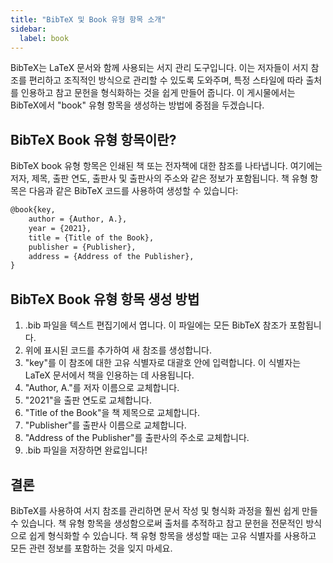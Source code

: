 ```yaml
---
title: "BibTeX 및 Book 유형 항목 소개"
sidebar:
  label: book
---
```



BibTeX는 LaTeX 문서와 함께 사용되는 서지 관리 도구입니다. 이는 저자들이 서지 참조를 편리하고 조직적인 방식으로 관리할 수 있도록 도와주며, 특정 스타일에 따라 출처를 인용하고 참고 문헌을 형식화하는 것을 쉽게 만들어 줍니다. 이 게시물에서는 BibTeX에서 "book" 유형 항목을 생성하는 방법에 중점을 두겠습니다.

<CiteDrive/>

## BibTeX Book 유형 항목이란?

BibTeX book 유형 항목은 인쇄된 책 또는 전자책에 대한 참조를 나타냅니다. 여기에는 저자, 제목, 출판 연도, 출판사 및 출판사의 주소와 같은 정보가 포함됩니다. 책 유형 항목은 다음과 같은 BibTeX 코드를 사용하여 생성할 수 있습니다:

```tex
@book{key,   
	author = {Author, A.},   
	year = {2021},   
	title = {Title of the Book},   
	publisher = {Publisher},   
	address = {Address of the Publisher}, 
}
```

## BibTeX Book 유형 항목 생성 방법

1.  .bib 파일을 텍스트 편집기에서 엽니다. 이 파일에는 모든 BibTeX 참조가 포함됩니다.
2.  위에 표시된 코드를 추가하여 새 참조를 생성합니다.
3.  "key"를 이 참조에 대한 고유 식별자로 대괄호 안에 입력합니다. 이 식별자는 LaTeX 문서에서 책을 인용하는 데 사용됩니다.
4.  "Author, A."를 저자 이름으로 교체합니다.
5.  "2021"을 출판 연도로 교체합니다.
6.  "Title of the Book"을 책 제목으로 교체합니다.
7.  "Publisher"를 출판사 이름으로 교체합니다.
8.  "Address of the Publisher"를 출판사의 주소로 교체합니다.
9.  .bib 파일을 저장하면 완료입니다!

## 결론

BibTeX를 사용하여 서지 참조를 관리하면 문서 작성 및 형식화 과정을 훨씬 쉽게 만들 수 있습니다. 책 유형 항목을 생성함으로써 출처를 추적하고 참고 문헌을 전문적인 방식으로 쉽게 형식화할 수 있습니다. 책 유형 항목을 생성할 때는 고유 식별자를 사용하고 모든 관련 정보를 포함하는 것을 잊지 마세요.
